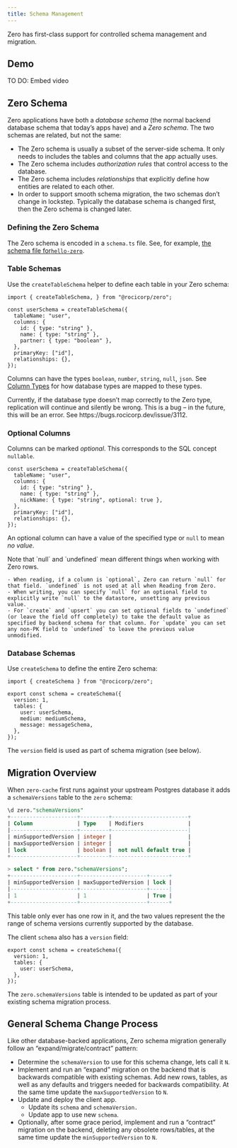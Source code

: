 ```yaml
---
title: Schema Management
---
```


Zero has first-class support for controlled schema management and migration.

## Demo

<Note type="warning">
  <aside>
    TO DO: Embed video
  </aside>
</Note>

## Zero Schema

Zero applications have both a *database schema* (the normal backend database schema that today’s apps have) and a *Zero schema*. The two schemas are related, but not the same:

- The Zero schema is usually a subset of the server-side schema. It only needs to includes the tables and columns that the app actually uses.
- The Zero schema includes *authorization rules* that control access to the database.
- The Zero schema includes *relationships* that explicitly define how entities are related to each other.
- In order to support smooth schema migration, the two schemas don’t change in lockstep. Typically the database schema is changed first, then the Zero schema is changed later.

### Defining the Zero Schema

The Zero schema is encoded in a `schema.ts` file. See, for example,  [the schema file for`hello-zero`](https://github.com/rocicorp/hello-zero/blob/main/src/schema.ts).

### Table Schemas

Use the `createTableSchema` helper to define each table in your Zero schema:

```tsx
import { createTableSchema, } from "@rocicorp/zero";

const userSchema = createTableSchema({
  tableName: "user",
  columns: {
    id: { type: "string" },
    name: { type: "string" },
    partner: { type: "boolean" },
  },
  primaryKey: ["id"],
  relationships: {},
});
```

Columns can have the types `boolean`, `number`, `string`, `null`, `json`. See [Column Types](https://www.notion.so/Column-Types-12b3bed8954581daa5ecd5ca2160769d?pvs=21) for how database types are mapped to these types.

<Note type="warning">
  <aside>
    Currently, if the database type doesn’t map correctly to the Zero type, replication will continue and silently be wrong. This is a bug – in the future, this will be an error. See https://bugs.rocicorp.dev/issue/3112.
  </aside>
</Note>

### Optional Columns

Columns can be marked *optional*. This corresponds to the SQL concept `nullable`.

```tsx
const userSchema = createTableSchema({
  tableName: "user",
  columns: {
    id: { type: "string" },
    name: { type: "string" },
    nickName: { type: "string", optional: true },
  },
  primaryKey: ["id"],
  relationships: {},
});
```

An optional column can have a value of the specified type or `null` to mean *no value*.

<Note type="note">
  <aside>
    Note that `null` and `undefined` mean different things when working with Zero rows.

    - When reading, if a column is `optional`, Zero can return `null` for that field. `undefined` is not used at all when Reading from Zero.
    - When writing, you can specify `null` for an optional field to explicitly write `null` to the datastore, unsetting any previous value.
    - For `create` and `upsert` you can set optional fields to `undefined` (or leave the field off completely) to take the default value as specified by backend schema for that column. For `update` you can set any non-PK field to `undefined` to leave the previous value unmodified.
  </aside>
</Note>

### Database Schemas

Use `createSchema` to define the entire Zero schema:

```tsx
import { createSchema } from "@rocicorp/zero";

export const schema = createSchema({
  version: 1,
  tables: {
    user: userSchema,
    medium: mediumSchema,
    message: messageSchema,
  },
});
```

The `version` field is used as part of schema migration (see below).

## Migration Overview

When `zero-cache` first runs against your upstream Postgres database it adds a `schemaVersions` table to the `zero` schema:

```sql
\d zero."schemaVersions"
+---------------------+---------+------------------------+
| Column              | Type    | Modifiers              |
|---------------------+---------+------------------------|
| minSupportedVersion | integer |                        |
| maxSupportedVersion | integer |                        |
| lock                | boolean |  not null default true |
+---------------------+---------+------------------------+

> select * from zero."schemaVersions";
+---------------------+---------------------+------+
| minSupportedVersion | maxSupportedVersion | lock |
|---------------------+---------------------+------|
| 1                   | 1                   | True |
+---------------------+---------------------+------+
```

This table only ever has one row in it, and the two values represent the the range of schema versions currently supported by the database.

The client `schema` also has a `version` field:

```tsx
export const schema = createSchema({
  version: 1,
  tables: {
    user: userSchema,
  },
});
```

The `zero.schemaVersions` table is intended to be updated as part of your existing schema migration process.

## General Schema Change Process

Like other database-backed applications, Zero schema migration generally follow an “expand/migrate/contract” pattern:

- Determine the `schemaVersion` to use for this schema change, lets call it `N`.
- Implement and run an “expand” migration on the backend that is backwards compatible with existing schemas.  Add new rows, tables, as well as any defaults and triggers needed for backwards compatibility.  At the same time update the `maxSupportedVersion` to `N`.
- Update and deploy the client app.
    - Update its `schema` and `schemaVersion.`
    - Update app to use new `schema`.
- Optionally, after some grace period, implement and run a “contract” migration on the backend, deleting any obsolete rows/tables, at the same time update the `minSupportedVersion` to `N`.